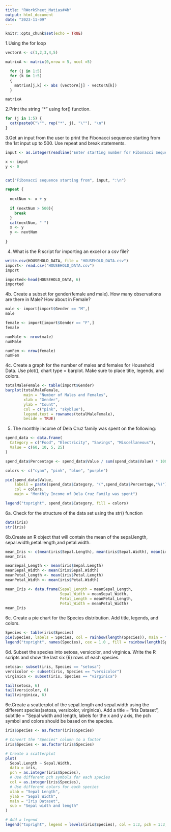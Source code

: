 ```yaml
---
title: "RWorkSheet_Matias#4b"
output: html_document
date: "2023-11-09"
---
```


```r
knitr::opts_chunk$set(echo = TRUE)
```

1.Using the for loop
```r

vectorA <- c(1,2,3,4,5)

matrixA <- matrix(0,nrow = 5, ncol =5)

  for (j in 1:5)
  for (k in 1:5)
  {
    matrixA[j,k] <- abs (vectorA[j] - vectorA[k])
  }

matrixA
```

2.Print the string "*" using for() function.
```r
for (j in 1:5) {
  cat(paste0("\"", rep("*", j), "\""), "\n")
}
```

3.Get an input from the user to print the Fibonacci sequence starting from the 1st input up to 500. Use repeat and break statements.
```r

input <- as.integer(readline("Enter starting number for Fibonacci Sequence: "))

x <- input
y <- 0


cat("Fibonacci sequence starting from", input, ":\n")

repeat {
 
  nextNum <- x + y
 
  if (nextNum > 500){
    break
  }
  cat(nextNum, " ")
  x <- y
  y <- nextNum
 
}
```

4. What is the R script for importing an excel or a csv file?
```r

write.csv(HOUSEHOLD_DATA, file = "HOUSEHOLD_DATA.csv")
import<- read.csv("HOUSEHOLD_DATA.csv")
import

imported<-head(HOUSEHOLD_DATA, 6)
imported
```

4b. Create a subset for gender(female and male). How many observations are there in Male? How about in Female?
```r

male <- import[import$Gender == "M",]
male

female <- import[import$Gender == "F",]
female

numMale <- nrow(male)
numMale

numFem <- nrow(female)
numFem
```

4c. Create a graph for the number of males and females for Household Data. Use plot(), chart type = barplot. Make sure to place title, legends, and colors.
```r
totalMaleFemale <- table(import$Gender)
barplot(totalMaleFemale,
        main = "Number of Males and Females",
        xlab = "Gender",
        ylab = "Count",
        col = c("pink", "skyblue"),
        legend.text = rownames(totalMaleFemale),
        beside = TRUE)
```

5. The monthly income of Dela Cruz family was spent on the following:
```r

spend_data <- data.frame(
  Category = c("Food", "Electricity", "Savings", "Miscellaneous"),
  Value = c(60, 10, 5, 25)
)

spend_data$Percentage <- spend_data$Value / sum(spend_data$Value) * 100

colors <- c("cyan", "pink", "blue", "purple")

pie(spend_data$Value,
    labels = paste(spend_data$Category, "(",spend_data$Percentage,"%)"),
    col = colors,
    main = "Monthly Income of Dela Cruz Family was spent")

legend("topright", spend_data$Category, fill = colors)
```

6a. Check for the structure of the data set using the str() function
```r
data(iris)
str(iris)
```

6b.Create an R object that will contain the mean of the sepal.length,
sepal.width,petal.length,and petal.width.
```r
mean_Iris <- c(mean(iris$Sepal.Length), mean(iris$Sepal.Width), mean(iris$Petal.Length), mean(iris$Petal.Width))
mean_Iris

meanSepal_Length <- mean(iris$Sepal.Length)
meanSepal_Width <- mean(iris$Sepal.Width)
meanPetal_Length <- mean(iris$Petal.Length)
meanPetal_Width <- mean(iris$Petal.Width)

mean_Iris <- data.frame(Sepal_Length = meanSepal_Length,
                        Sepal_Width = meanSepal_Width,
                        Petal_Length = meanPetal_Length,
                        Petal_Width = meanPetal_Width)
mean_Iris
```

6c. Create a pie chart for the Species distribution. Add title, legends, and colors.
```r
Species <- table(iris$Species)
pie(Species, labels = Species, col = rainbow(length(Species)), main = "Species Distribution")
legend("topright", names(Species), cex = 1.0 , fill = rainbow(length(Species)))
```

6d. Subset the species into setosa, versicolor, and virginica. Write the R scripts and show the last six (6) rows of each species.
```r
setosa<- subset(iris, Species == "setosa")
versicolor <- subset(iris, Species == "versicolor")
virginica <- subset(iris, Species == "virginica")

tail(setosa, 6)
tail(versicolor, 6)
tail(virginica, 6)
```

6e.Create a scatterplot of the sepal.length and sepal.width using the different species(setosa, versicolor, virginica). Add a title = “Iris Dataset”, subtitle = “Sepal width and length, labels for the x and y axis, the pch symbol and colors should be based on the species.
```r
iris$Species <- as.factor(iris$Species)

# Convert the "Species" column to a factor
iris$Species <- as.factor(iris$Species)

# Create a scatterplot
plot(
  Sepal.Length ~ Sepal.Width,
  data = iris,
  pch = as.integer(iris$Species),
  # Use different pch symbols for each species
  col = as.integer(iris$Species),
  # Use different colors for each species
  xlab = "Sepal Length",
  ylab = "Sepal Width",
  main = "Iris Dataset",
  sub = "Sepal width and length"
)

# Add a legend
legend("topright", legend = levels(iris$Species), col = 1:3, pch = 1:3, cex = 0.6, title = "Species")
```